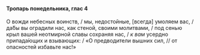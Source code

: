 #### Тропарь понедельника, глас 4

О вожди небесных воинств, / мы, недостойные, <R>[</R>всегда<R>]</R> умоляем вас, / да́бы вы оградили нас, как стеной, своими молитвами, / под сенью крыл вашей неотмирной славы сохраняя нас, / *к вам* усердно припада́ющих и взывающих: / «О предводители вышних сил, // от опасностей избавьте нас!»
